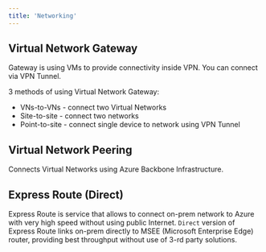 ```yaml
---
title: 'Networking'
---
```



## Virtual Network Gateway

Gateway is using VMs to provide connectivity inside VPN. You can connect via VPN Tunnel.

3 methods of using Virtual Network Gateway:
- VNs-to-VNs -  connect two Virtual Networks
- Site-to-site - connect two networks
- Point-to-site - connect single device to network using VPN Tunnel

## Virtual Network Peering

Connects Virtual Networks using Azure Backbone Infrastructure.

## Express Route (Direct)

Express Route is service that allows to connect on-prem network to Azure with very high speed without using public Internet.
`Direct` version of Express Route links on-prem directly to MSEE (Microsoft Enterprise Edge) router, providing best throughput without use of 3-rd party solutions.